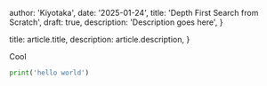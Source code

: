 
  author: 'Kiyotaka',
  date: '2025-01-24',
  title: 'Depth First Search from Scratch',
  draft: true,
  description: 'Description goes here',
}

  title: article.title,
  description: article.description,
}



Cool


```python 
print('hello world')
```
